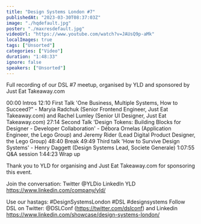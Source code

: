 ```yaml
---
title: "Design Systems London #7"
publishedAt: "2023-03-30T08:37:03Z"
image: "./hqdefault.jpg"
poster: "./maxresdefault.jpg"
videoUrl: "https://www.youtube.com/watch?v=JAUsQ9p-aMk"
localImages: true
tags: ["Unsorted"]
categories: ["Video"]
duration: "1:48:33"
ignore: false
speakers: ["Unsorted"]
---
```


Full recording of our DSL #7 meetup, organised by YLD and sponsored by Just Eat Takeaway.com

00:00 Intros
12:10 First Talk
'One Business, Multiple Systems, How to Succeed?" - Maryia Radchuk (Senior Frontend Engineer, Just Eat Takeaway.com) and Rachel Lumley (Senior UI Designer, Just Eat Takeaway.com)
27:14 Second Talk
'Design Tokens: Building Blocks for Designer - Developer Collaboration' - Débora Ornelas (Application Engineer, the Lego Group) and Jeremy Rider (Lead Digital Product Designer, the Lego Group)
48:40 Break
49:49 Third talk
'How to Survive Design Systems' - Henry Daggett (Design Systems Lead, Societe Generale)
1:07:55 Q&A session
1:44:23 Wrap up

Thank you to YLD for organising and Just Eat Takeaway.com for sponsoring this event.

Join the conversation:
Twitter @YLDio
LinkedIn YLD https://www.linkedin.com/company/yld/

Use our hastags: #DesignSystemsLondon #DSL #designsystems
Follow DSL on Twitter:
@DSLConf (https://twitter.com/dslconf)
and Linkedin https://www.linkedin.com/showcase/design-systems-london/
